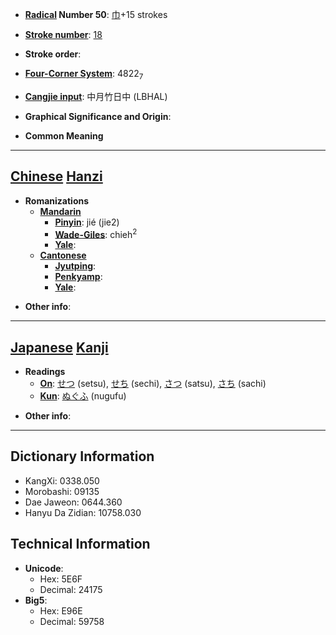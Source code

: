 * '''[[Wiktionary:Chinese radical index| Radical]] Number 50''': [[Wiktionary:Chinese radical index 巾|巾]]+15 strokes

* '''[[Wiktionary:Chinese total strokes index|Stroke number]]''': [[Wiktionary:Chinese total strokes index 18|18]]

* '''Stroke order''': 

* '''[[Wiktionary:Chinese four corner index|Four-Corner System]]''': 4822<sub>7</sub>

* '''[[Wiktionary:Chinese Cangjie index|Cangjie input]]''': 中月竹日中 (LBHAL)

* '''Graphical Significance and Origin''': 

* '''Common Meaning'''

----

== [[Chinese]] [[Hanzi]] ==

* '''Romanizations'''
** '''[[Mandarin]]'''
*** '''[[Pinyin]]''': jié (jie2)
*** '''[[Wade-Giles]]''': chieh<sup>2</sup>
*** '''[[Yale]]''': 
** '''[[Cantonese]]'''
*** '''[[Jyutping]]''':
*** '''[[Penkyamp]]''': 
*** '''[[Yale]]''': 

* '''Other info''': 

----

== [[Japanese]] [[Kanji]] ==

* '''Readings'''
** '''[[On]]''': [[せつ]] (setsu), [[せち]] (sechi), [[さつ]] (satsu), [[さち]] (sachi)
** '''[[Kun]]''': [[ぬぐふ]] (nugufu)

* '''Other info''':  

----

== Dictionary Information ==

* KangXi: 0338.050
* Morobashi: 09135
* Dae Jaweon: 0644.360
* Hanyu Da Zidian: 10758.030

== Technical Information ==

* '''Unicode''':
** Hex: 5E6F
** Decimal: 24175
* '''Big5''':
** Hex: E96E
** Decimal: 59758
